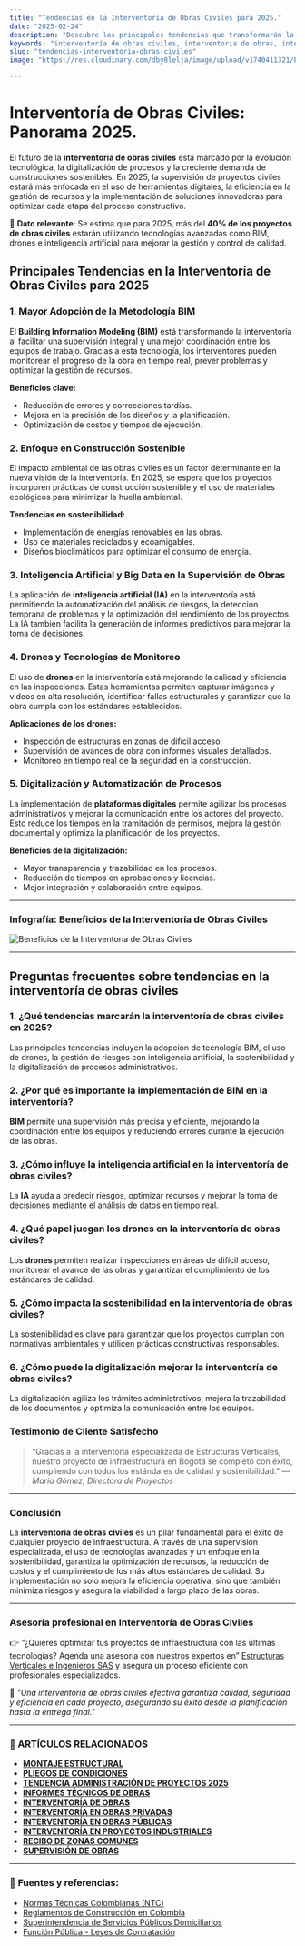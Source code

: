 ```yaml
---
title: "Tendencias en la Interventoría de Obras Civiles para 2025."
date: "2025-02-24"
description: "Descubre las principales tendencias que transformarán la interventoría de obras civiles en 2025, con un enfoque en innovación, tecnología y sostenibilidad."
keywords: "interventoría de obras civiles, interventoria de obras, interventoría obras civiles, supervisión de obras civiles, gestión de proyectos civiles, tecnologías en interventoría, sostenibilidad en obras civiles, innovación en construcción, digitalización en obras civiles, gestión de riesgos en construcción, interventoría de obras Colombia, planificación de obras civiles, transformación digital en construcción"
slug: "tendencias-interventoria-obras-civiles"
image: "https://res.cloudinary.com/dby8lelja/image/upload/v1740411321/Estructuras%20Verticales%20e%20Ingenieros%20SAS/Imagenes%20Blog/tendencias_interventoria_de_obras_qidbgx.webp"

---
```



# Interventoría de Obras Civiles: Panorama 2025.

El futuro de la **interventoría de obras civiles** está marcado por la evolución tecnológica, la digitalización de procesos y la creciente demanda de construcciones sostenibles. En 2025, la supervisión de proyectos civiles estará más enfocada en el uso de herramientas digitales, la eficiencia en la gestión de recursos y la implementación de soluciones innovadoras para optimizar cada etapa del proceso constructivo.

📌 **Dato relevante**: Se estima que para 2025, más del **40% de los proyectos de obras civiles** estarán utilizando tecnologías avanzadas como BIM, drones e inteligencia artificial para mejorar la gestión y control de calidad.

## Principales Tendencias en la Interventoría de Obras Civiles para 2025

### 1. **Mayor Adopción de la Metodología BIM**

El **Building Information Modeling (BIM)** está transformando la interventoría al facilitar una supervisión integral y una mejor coordinación entre los equipos de trabajo. Gracias a esta tecnología, los interventores pueden monitorear el progreso de la obra en tiempo real, prever problemas y optimizar la gestión de recursos.

**Beneficios clave:**
- Reducción de errores y correcciones tardías.
- Mejora en la precisión de los diseños y la planificación.
- Optimización de costos y tiempos de ejecución.

### 2. **Enfoque en Construcción Sostenible**

El impacto ambiental de las obras civiles es un factor determinante en la nueva visión de la interventoría. En 2025, se espera que los proyectos incorporen prácticas de construcción sostenible y el uso de materiales ecológicos para minimizar la huella ambiental.

**Tendencias en sostenibilidad:**
- Implementación de energías renovables en las obras.
- Uso de materiales reciclados y ecoamigables.
- Diseños bioclimáticos para optimizar el consumo de energía.

### 3. **Inteligencia Artificial y Big Data en la Supervisión de Obras**

La aplicación de **inteligencia artificial (IA)** en la interventoría está permitiendo la automatización del análisis de riesgos, la detección temprana de problemas y la optimización del rendimiento de los proyectos. La IA también facilita la generación de informes predictivos para mejorar la toma de decisiones.

### 4. **Drones y Tecnologías de Monitoreo**

El uso de **drones** en la interventoría está mejorando la calidad y eficiencia en las inspecciones. Estas herramientas permiten capturar imágenes y videos en alta resolución, identificar fallas estructurales y garantizar que la obra cumpla con los estándares establecidos.

**Aplicaciones de los drones:**
- Inspección de estructuras en zonas de difícil acceso.
- Supervisión de avances de obra con informes visuales detallados.
- Monitoreo en tiempo real de la seguridad en la construcción.

### 5. **Digitalización y Automatización de Procesos**

La implementación de **plataformas digitales** permite agilizar los procesos administrativos y mejorar la comunicación entre los actores del proyecto. Esto reduce los tiempos en la tramitación de permisos, mejora la gestión documental y optimiza la planificación de los proyectos.

**Beneficios de la digitalización:**
- Mayor transparencia y trazabilidad en los procesos.
- Reducción de tiempos en aprobaciones y licencias.
- Mejor integración y colaboración entre equipos.
---

### Infografía: Beneficios de la Interventoría de Obras Civiles

![Beneficios de la Interventoría de Obras Civiles](https://res.cloudinary.com/dby8lelja/image/upload/v1740411672/Estructuras%20Verticales%20e%20Ingenieros%20SAS/Imagenes%20Blog/tendencias_interventoria_de_obras_infografia_nssgjr.webp)

---
## Preguntas frecuentes sobre tendencias en la interventoría de obras civiles  

### 1. ¿Qué tendencias marcarán la interventoría de obras civiles en 2025?  
Las principales tendencias incluyen la adopción de tecnología BIM, el uso de drones, la gestión de riesgos con inteligencia artificial, la sostenibilidad y la digitalización de procesos administrativos.  

### 2. ¿Por qué es importante la implementación de BIM en la interventoría?  
**BIM** permite una supervisión más precisa y eficiente, mejorando la coordinación entre los equipos y reduciendo errores durante la ejecución de las obras.  

### 3. ¿Cómo influye la inteligencia artificial en la interventoría de obras civiles?  
La **IA** ayuda a predecir riesgos, optimizar recursos y mejorar la toma de decisiones mediante el análisis de datos en tiempo real.  

### 4. ¿Qué papel juegan los drones en la interventoría de obras civiles?  
Los **drones** permiten realizar inspecciones en áreas de difícil acceso, monitorear el avance de las obras y garantizar el cumplimiento de los estándares de calidad.  

### 5. ¿Cómo impacta la sostenibilidad en la interventoría de obras civiles?  
La sostenibilidad es clave para garantizar que los proyectos cumplan con normativas ambientales y utilicen prácticas constructivas responsables.  

### 6. ¿Cómo puede la digitalización mejorar la interventoría de obras civiles?  
La digitalización agiliza los trámites administrativos, mejora la trazabilidad de los documentos y optimiza la comunicación entre los equipos.  
### Testimonio de Cliente Satisfecho
> “Gracias a la interventoría especializada de Estructuras Verticales, nuestro proyecto de infraestructura en Bogotá se completó con éxito, cumpliendo con todos los estándares de calidad y sostenibilidad.” — *María Gómez, Directora de Proyectos*

---


### Conclusión  

La **interventoría de obras civiles** es un pilar fundamental para el éxito de cualquier proyecto de infraestructura. A través de una supervisión especializada, el uso de tecnologías avanzadas y un enfoque en la sostenibilidad, garantiza la optimización de recursos, la reducción de costos y el cumplimiento de los más altos estándares de calidad. Su implementación no solo mejora la eficiencia operativa, sino que también minimiza riesgos y asegura la viabilidad a largo plazo de las obras.

---

### Asesoría profesional en Interventoría de Obras Civiles

👉 “¿Quieres optimizar tus proyectos de infraestructura con las últimas tecnologías? Agenda una asesoría con nuestros expertos en” [Estructuras Verticales e Ingenieros SAS](https://www.estructurasverticales.com/servicios/interventoria-de-obras) y asegura un proceso eficiente con profesionales especializados.

📢 *"Una interventoría de obras civiles efectiva garantiza calidad, seguridad y eficiencia en cada proyecto, asegurando su éxito desde la planificación hasta la entrega final."*

---

### 📌 ARTÍCULOS RELACIONADOS

- **[MONTAJE ESTRUCTURAL](https://www.estructurasverticales.com/blog/montaje-estructural-construccion)**  
- **[PLIEGOS DE CONDICIONES](https://www.estructurasverticales.com/blog/elaboracion-pliegos-condiciones)**  
- **[TENDENCIA ADMINISTRACIÓN DE PROYECTOS 2025](https://www.estructurasverticales.com/blog/administracion-proyectos-construccion)**  
- **[INFORMES TÉCNICOS DE OBRAS](https://www.estructurasverticales.com/blog/informes-tecnicos-obras)**  
- **[INTERVENTORÍA DE OBRAS](https://www.estructurasverticales.com/blog/interventoria-obras-colombia)**  
- **[INTERVENTORÍA EN OBRAS PRIVADAS](https://www.estructurasverticales.com/blog/interventoria-obras-privadas)**  
- **[INTERVENTORÍA EN OBRAS PÚBLICAS](https://www.estructurasverticales.com/blog/interventoria-obras-publicas)**  
- **[INTERVENTORÍA EN PROYECTOS INDUSTRIALES](https://www.estructurasverticales.com/blog/interventoria-proyectos-industriales)**  
- **[RECIBO DE ZONAS COMUNES](https://www.estructurasverticales.com/blog/recibo-zonas-comunes-ph)**  
- **[SUPERVISIÓN DE OBRAS](https://www.estructurasverticales.com/blog/supervision-obras-construccion)**  
 

---

### 🔗 **Fuentes y referencias:**

- [Normas Técnicas Colombianas (NTC)](https://www.icontec.org/)  
- [Reglamentos de Construcción en Colombia](https://www.minvivienda.gov.co/)  
- [Superintendencia de Servicios Públicos Domiciliarios](https://www.superservicios.gov.co/)  
- [Función Pública - Leyes de Contratación](https://www.funcionpublica.gov.co/)  







